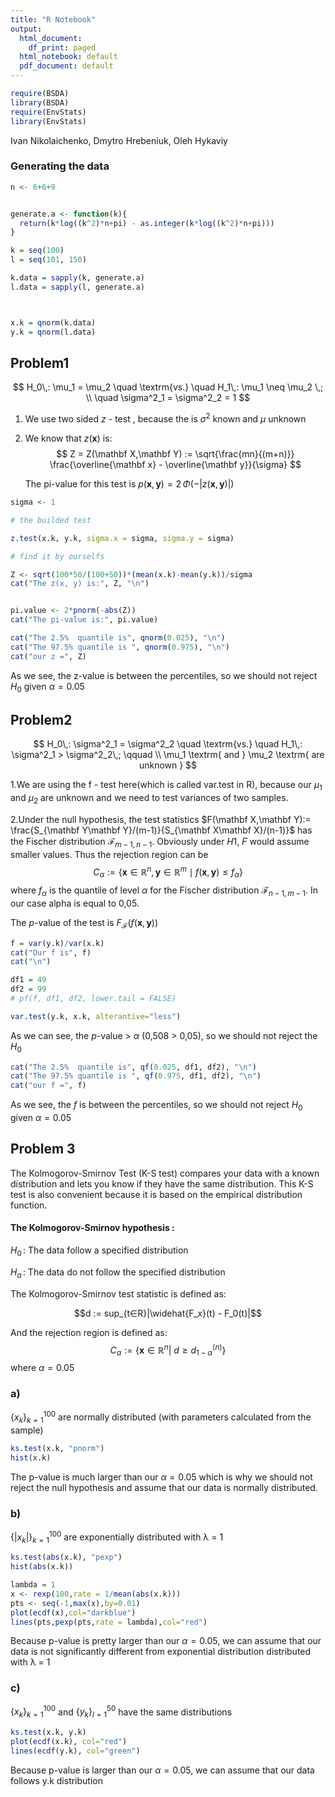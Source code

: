 ```yaml
---
title: "R Notebook"
output:
  html_document:
    df_print: paged
  html_notebook: default
  pdf_document: default
---
```


```r
require(BSDA)
library(BSDA)
require(EnvStats)   
library(EnvStats)
```

Ivan Nikolaichenko, Dmytro Hrebeniuk, Oleh Hykaviy

### Generating the data

```r

n <- 6+6+9


generate.a <- function(k){
  return(k*log((k^2)*n+pi) - as.integer(k*log((k^2)*n+pi)))
}

k = seq(100)
l = seq(101, 150)

k.data = sapply(k, generate.a)
l.data = sapply(l, generate.a)



x.k = qnorm(k.data)
y.k = qnorm(l.data)
```

## Problem1

$$
H_0\,: \mu_1 = \mu_2 \quad \textrm{vs.} \quad H_1\,:  \mu_1 \neq \mu_2 \,; \\
\quad \sigma^2_1 = \sigma^2_2 = 1
$$

1)  We use two sided $z\mbox{ - test}$ , because the is $\sigma^2$ known and $\mu$ unknown

2)  We know that $z(\mathbf x)$ is: $$
    Z = Z(\mathbf X,\mathbf Y) := \sqrt{\frac{mn}{(m+n)}} \frac{\overline{\mathbf x} - \overline{\mathbf y}}{\sigma}
    $$

    The pi-value for this test is $p(\mathbf x,\mathbf y) = 2 \, \Phi(-|z(\mathbf x,\mathbf y)|)$

```r
sigma <- 1

# the builded test

z.test(x.k, y.k, sigma.x = sigma, sigma.y = sigma)

# find it by ourselfs

Z <- sqrt(100*50/(100+50))*(mean(x.k)-mean(y.k))/sigma
cat("The z(x, y) is:", Z, "\n")


pi.value <- 2*pnorm(-abs(Z))
cat("The pi-value is:", pi.value)


```

```r
cat("The 2.5%  quantile is", qnorm(0.025), "\n")
cat("The 97.5% quantile is ", qnorm(0.975), "\n")
cat("our z =", Z)
```

As we see, the z-value is between the percentiles, so we should not reject $H_0$ given $\alpha = 0.05$

## Problem2

$$
 H_0\,: \sigma^2_1 = \sigma^2_2 \quad \textrm{vs.} \quad H_1\,: \sigma^2_1 > \sigma^2_2\,; \qquad \\ \mu_1 \textrm{ and } \mu_2 \textrm{ are unknown }
$$

1.We are using the f - test here(which is called var.test in R), because our $\mu_1$ and $\mu_2$ are unknown and we need to test variances of two samples.

2.Under the null hypothesis, the test statistics $F(\mathbf X,\mathbf Y):= \frac{S_{\mathbf Y\mathbf Y}/(m-1)}{S_{\mathbf X\mathbf X}/(n-1)}$ has the Fischer distribution $\mathscr{F}_{m-1,n-1}.$ Obviously under 𝐻1, 𝐹 would assume smaller values. Thus the rejection region can be $$
C_\alpha := \{ \mathbf x\in\mathbb R^n,\mathbf y\in\mathbb R^m \mid f(\mathbf x,\mathbf y)\le f_{\alpha} \}
$$ where $f_\alpha$ is the quantile of level $\alpha$ for the Fischer distribution $\mathscr{F}_{n-1,m-1}$. In our case alpha is equal to 0,05.

The $p$-value of the test is $F_{\mathscr{F}}(f(\mathbf x,\mathbf y))$

```r
f = var(y.k)/var(x.k)
cat("Our f is", f)
cat("\n")

df1 = 49
df2 = 99
# pf(f, df1, df2, lower.tail = FALSE)

var.test(y.k, x.k, alterantive="less")
```

As we can see, the $p$-value \> $\alpha$ (0,508 \> 0,05), so we should not reject the $H_0$

```r
cat("The 2.5%  quantile is", qf(0.025, df1, df2), "\n")
cat("The 97.5% quantile is ", qf(0.975, df1, df2), "\n")
cat("our f =", f)
```

As we see, the $f$ is between the percentiles, so we should not reject $H_0$ given $\alpha = 0.05$

## Problem 3

The Kolmogorov-Smirnov Test (K-S test) compares your data with a known distribution and lets you know if they have the same distribution. This K-S test is also convenient because it is based on the empirical distribution function.

#### The Kolmogorov-Smirnov hypothesis :

$H_0\,$: The data follow a specified distribution

$H_a\,$: The data do not follow the specified distribution

The Kolmogorov-Smirnov test statistic is defined as:

$$d := sup_{t∈R}|\widehat{F_x}(t) - F_0(t)|$$

And the rejection region is defined as: $$C_\alpha := \{\textbf{x}\in \mathbb{R}^n |\ d \geq d^{(n)}_{1-\alpha}\}$$ where $\alpha = 0.05$

### a)

$\left \{ x_{k} \right \}_{k=1}^{100}$ are normally distributed (with parameters calculated from the sample)

```r
ks.test(x.k, "pnorm")
hist(x.k)
```

The p-value is much larger than our $\alpha = 0.05$ which is why we should not reject the null hypothesis and assume that our data is normally distributed.

### b)

$\{|x_k| \}^{100}_{k=1}$ are exponentially distributed with λ = 1

```r
ks.test(abs(x.k), "pexp")
hist(abs(x.k))

lambda = 1
x <- rexp(100,rate = 1/mean(abs(x.k)))
pts <- seq(-1,max(x),by=0.01)
plot(ecdf(x),col="darkblue")
lines(pts,pexp(pts,rate = lambda),col="red")

```

Because p-value is pretty larger than our $\alpha = 0.05$, we can assume that our data is not significantly different from exponential distribution distributed with λ = 1

### c)

$\{x_k \}^{100}_{k=1}$ and $\{y_k \}^{50}_{l=1}$ have the same distributions

```r
ks.test(x.k, y.k)
plot(ecdf(x.k), col="red")
lines(ecdf(y.k), col="green")

```

Because p-value is larger than our $\alpha = 0.05$, we can assume that our data follows y.k distribution
